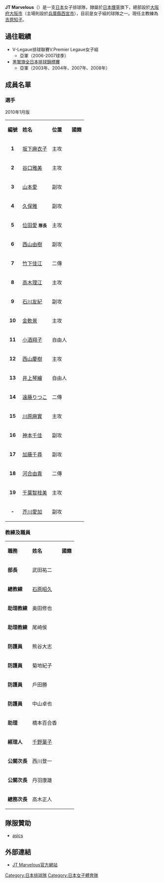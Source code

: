 '''JT Marvelous'''（{{lang-ja|JTマーヴェラス}}）是一支[[日本|日本]]女子排球隊，隸屬於[[日本煙草|日本煙草]]旗下，總部設於[[大阪府|大阪府]][[大阪市|大阪市]]（主場則設於[[兵庫縣|兵庫縣]][[西宮市|西宮市]]），目前是{{link-ja|V超級聯賽|プレミアリーグ(バレーボール)}}女子組的球隊之一。現任主教練為[[吉原知子|吉原知子]]。

== 過往戰績 ==
*V-Legaue排球聯賽V.Premier Legaue女子組
**亞軍（2006-2007球季）
*[[黑鷲旗全日本排球錦標賽|黑鷲旗全日本排球錦標賽]]
**亞軍（2003年、2004年、2007年、2008年）

== 成員名單 ==
=== 選手 ===
2010年1月版
{|bgcolor="#f7f8ff" cellpadding="3" cellspacing="0" border="1" style="font-size: 95%; border: gray solid 1px; border-collapse: collapse;"
|- bgcolor="#CCCCCC" 
|'''編號'''
|'''姓名'''
|'''位置'''
|'''國籍'''
|-bgcolor="#EFEFEF"
| align="center" | '''1'''
|[[坂下麻衣子|坂下麻衣子]]
|主攻
|{{JPN}}
|-
| align="center" | '''2'''
|[[谷口雅美|谷口雅美]]
|主攻
|{{JPN}}
|-bgcolor="#EFEFEF"
| align="center" | '''3'''
|[[山本愛|山本愛]]
|副攻
|{{JPN}}
|-
| align="center" | '''4'''
|[[久保雅|久保雅]]
|副攻
|{{JPN}}
|-bgcolor="#EFEFEF"
| align="center" | '''5'''
|[[位田愛|位田愛]] <small>'''隊長'''</small>
|主攻
|{{JPN}}
|-
| align="center" | '''6'''
|[[西山由樹|西山由樹]]
|副攻
|{{JPN}}
|-bgcolor="#EFEFEF"
| align="center" | '''7'''
|[[竹下佳江|竹下佳江]]
|二傳
|{{JPN}}
|-
| align="center" | '''8'''
|[[高木理江|高木理江]] 
|主攻
|{{JPN}}
|-bgcolor="#EFEFEF"
| align="center" | '''9'''
|[[石川友紀|石川友紀]] 
|副攻
|{{JPN}}
|-
| align="center" | '''10'''
|[[金軟景|金軟景]]
|主攻
|{{KOR}}
|-bgcolor="#EFEFEF"
| align="center" | '''11'''
|[[小酒翔子|小酒翔子]]
|自由人
|{{JPN}}
|-
| align="center" | '''12'''
|[[西山慶樹|西山慶樹]]
|主攻
|{{JPN}}
|-bgcolor="#EFEFEF"
| align="center" | '''13'''
|[[井上琴繪|井上琴繪]]
|自由人
|{{JPN}}
|-
| align="center" | '''14'''
|[[遠藤りつこ|遠藤りつこ]]
|二傳
|{{JPN}}
|-bgcolor="#EFEFEF"
| align="center" | '''15'''
|[[川原麻實|川原麻實]]
|主攻
|{{JPN}}
|-
| align="center" | '''16'''
|[[神本千佳|神本千佳]]
|副攻
|{{JPN}}
|-bgcolor="#EFEFEF"
| align="center" | '''17'''
|[[加藤千尋|加藤千尋]]
|副攻
|{{JPN}}
|-
| align="center" | '''18'''
|[[河合由貴|河合由貴]]
|二傳
|{{JPN}}
|-bgcolor="#EFEFEF"
| align="center" | '''19'''
|[[千葉智枝美|千葉智枝美]]
|主攻
|{{JPN}}
|-
| align="center" | '''-'''
|[[芥川愛加|芥川愛加]]
|副攻
|{{JPN}}
|}

=== 教練及職員 ===
{|bgcolor="#f7f8ff" cellpadding="3" cellspacing="0" border="1" style="font-size: 95%; border: gray solid 1px; border-collapse: collapse;"
|- bgcolor="#CCCCCC"
|'''職務'''
|'''姓名'''
|'''國籍'''
|-bgcolor="#EFEFEF"
|'''部長'''
|武田祐二
|{{JPN}}
|-
|'''總教練'''
|[[石原昭久|石原昭久]]
|{{JPN}}
|-bgcolor="#EFEFEF"
|'''助理教練'''
|奥田修也
|{{JPN}}
|-
|'''助理教練'''
|尾崎侯
|{{JPN}}
|-bgcolor="#EFEFEF"
|'''防護員'''
|熊谷大志
|{{JPN}}
|-
|'''防護員'''
|菊地紀子
|{{JPN}}
|-bgcolor="#EFEFEF"
|'''防護員'''
|戶田勝
|{{JPN}}
|-
|'''防護員'''
|中山卓也
|{{JPN}}
|-bgcolor="#EFEFEF"
|'''助理'''
|橋本百合香
|{{JPN}}
|-
|'''經理人'''
|[[千野葉子|千野葉子]]
|{{JPN}}
|-bgcolor="#EFEFEF"
|'''公關次長'''
|西川登一
|{{JPN}}
|-
|'''公關次長'''
|丹羽康雄
|{{JPN}}
|-bgcolor="#EFEFEF"
|'''總務次長'''
|高木正人
|{{JPN}}
|}

== 隊服贊助 ==
*[[asics|asics]]

== 外部連結 ==
*[http://www.jti.co.jp/knowledge/marvelous/index.html JT Marvelous官方網站]{{Wayback|url=http://www.jti.co.jp/knowledge/marvelous/index.html |date=20160715195241 }}

[[Category:日本排球隊|Category:日本排球隊]]
[[Category:日本女子體育隊|Category:日本女子體育隊]]